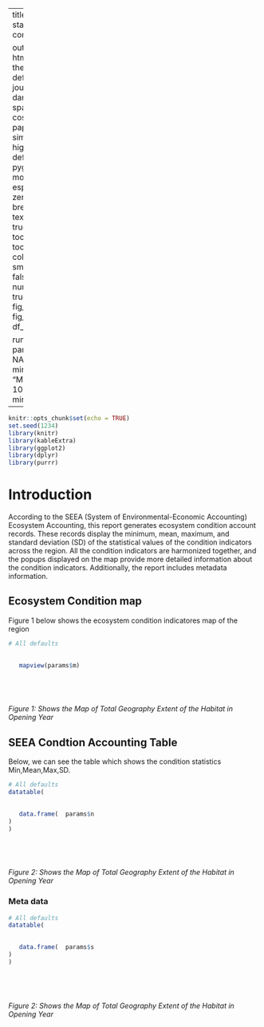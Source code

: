 
---
title:  Closing statistics condition|
     

output: 
 html_document:
   theme: flatly # default, cerulean, journal, flatly, darkly, readable, spacelab, united, cosmo, lumen, paper, sandstone, simplex, and yeti
   highlight: tango # default, tango, pygments, kate, monochrome, espresso, zenburn, haddock, breezedark, and textmate
   smart: true
   toc: true
   toc_depth: 2
   toc_float:
     collapsed: false
     smooth_scroll: false
   numbers_sections: true
   fig_width: 7
   fig_height: 6
   fig_caption: true
   df_print: paged

runtime: shiny   
params:
  m: NA
  n: NA
  s: NA
  minimum: 
    label: "Minimum:"
    value: 100
    input: slider
    min: 0
    max: 1000
---


```{r setup, include=FALSE}
knitr::opts_chunk$set(echo = TRUE)
set.seed(1234)
library(knitr)
library(kableExtra)
library(ggplot2)
library(dplyr)
library(purrr)

```



# Introduction
According to the SEEA (System of Environmental-Economic Accounting) Ecosystem Accounting, this report generates ecosystem condition account records. These records display the minimum, mean, maximum, and standard deviation (SD) of the statistical values of the condition indicators across the region. All the condition indicators are harmonized together, and the popups displayed on the map provide more detailed information about the condition indicators. Additionally, the report includes metadata information.

## Ecosystem Condition  map
Figure 1 below shows the ecosystem condition indicatores map of the region


```{r echo=FALSE, message=TRUE, paged.print=FALSE,warning=FALSE}

# All defaults

   
   mapview(params$m)



 
```
*Figure 1: Shows the  Map of Total  Geography Extent of the  Habitat in Opening Year* 

## SEEA Condtion Accounting Table

Below, we can see the table which shows the condition statistics Min,Mean,Max,SD.

```{r echo=FALSE, message=TRUE, paged.print=FALSE}

# All defaults
datatable(

   
   data.frame(  params$n
) 
)



 
```
*Figure 2: Shows the  Map of Total  Geography Extent of the  Habitat in Opening Year* 


### Meta data


```{r echo=FALSE, message=TRUE, paged.print=FALSE}

# All defaults
datatable(

   
   data.frame(  params$s
) 
)



 
```
*Figure 2: Shows the  Map of Total  Geography Extent of the  Habitat in Opening Year* 

